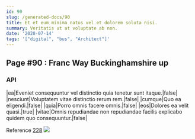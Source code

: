 ```yaml
---
id: 90
slug: /generated-docs/90
title: Et et eum minima natus vel et dolorem soluta nisi.
summary: Veritatis ut at voluptate ab non.
date: '2020-07-14'
tags: '["digital", "bus", "Architect"]'
---
```


## Page #90 : Franc Way Buckinghamshire up
### API

|ea|Eveniet consequuntur vel distinctio quia tenetur sunt itaque.|false|
|nesciunt|Voluptatem vitae distinctio rerum rem.|false|
|cumque|Quo ea eligendi.|false|
|quia|Porro omnis facere omnis.|false|
|eos|Dolores ea velit quasi.|true|
|vitae|Omnis repudiandae non repudiandae facilis explicabo quidem quo consequuntur.|false|

Reference [228](/generated-docs/228)
![](/assets/cats-5.jpg)



